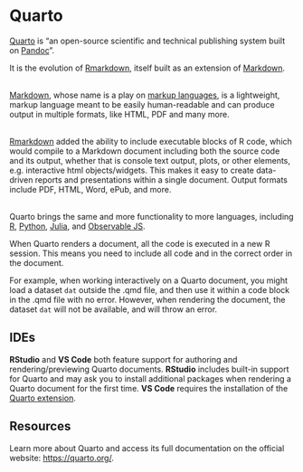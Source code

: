 # Quarto

[Quarto](https://quarto.org/){target="_blank"} is "an open-source scientific and 
technical publishing system built on 
[Pandoc](https://pandoc.org/){target="_blank"}".

It is the evolution of 
[Rmarkdown](https://rmarkdown.rstudio.com/){target="_blank"}, itself built as 
an extension of [Markdown](https://www.markdownguide.org/){target="_blank"}.
<br><br>

[Markdown](https://en.wikipedia.org/wiki/Markdown){target="_blank"}, whose name 
is a play on 
[markup languages](https://en.wikipedia.org/wiki/Markup_language){target="_blank"}, 
is a lightweight, markup language meant to be easily human-readable and can
produce output in multiple formats, like HTML, PDF and many more.
<br><br>

[Rmarkdown](https://rmarkdown.rstudio.com/){target="_blank"} added the ability 
to include executable blocks of R code, which would compile to a Markdown 
document including both the source code and its output, whether that is console 
text output, plots, or other elements, e.g. interactive html objects/widgets. 
This makes it easy to create data-driven reports and presentations within a 
single document. Output formats include PDF, HTML, Word, ePub, and more.
<br><br>

Quarto brings the same and more functionality to more languages, including 
[R](https://www.r-project.org/){target="_blank"}, 
[Python](https://www.python.org/){target="_blank"},
[Julia](https://julialang.org/){target="_blank"}, and 
[Observable JS](https://observablehq.com/){target="_blank"}.

::: callout-important
When Quarto renders a document, all the code is executed in a new R session. This means you need to
include all code and in the correct order in the document.

For example, when working interactively on a Quarto document, you might load a dataset `dat`
outside the .qmd file, and then use it within a code block in the .qmd file with no error. However,
when rendering the document, the dataset `dat` will not be available, and will throw an error.
:::

## IDEs

**RStudio** and **VS Code** both feature support for authoring and rendering/previewing
Quarto documents. **RStudio** includes built-in support for Quarto and may ask you to 
install additional packages when rendering a Quarto document for the first time.
**VS Code** requires the installation of the 
[Quarto extension](https://marketplace.visualstudio.com/items?itemName=quarto.quarto).

## Resources

Learn more about Quarto and access its full documentation on the official 
website: [https://quarto.org/](https://quarto.org/){target="_blank"}.
